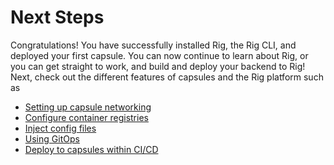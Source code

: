 
# Next Steps

Congratulations! You have successfully installed Rig, the Rig CLI, and deployed your first capsule. You can now continue to learn about Rig, or you can get straight to work, and build and deploy your backend to Rig!
Next, check out the different features of capsules and the Rig platform such as

- [Setting up capsule networking](/platform/network-interfaces)
- [Configure container registries](/platform/container-registries)
- [Inject config files](/platform/config-files)
- [Using GitOps](/operator-manual/gitops)
- [Deploy to capsules within CI/CD](/operator-manual/ci-cd)
